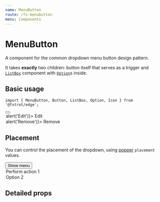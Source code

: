 ```yaml
---
name: MenuButton
route: /fx-menubutton
menu: Components
---
```



# MenuButton

A component for the common dropdown menu button design pattern.

It takes **exactly** two children: button itself that serves as a trigger and [`ListBox`](/fx-listbox) component with [`Option`](/fx-option)s inside.

## Basic usage

```tsx
import { MenuButton, Button, ListBox, Option, Icon } from '@fxtrot/edge';
```

<Playground>
  <MenuButton>
    <Button size="s">
      <Icon icon="more_horiz" />
    </Button>
    <ListBox>
      <Option onSelect={() => alert('Edit')}>
        <Icon icon="edit" tone="outlined" />
        Edit
      </Option>
      <Option onSelect={() => alert('Remove')}>
        <Icon icon="delete" tone="outlined" /> Remove
      </Option>
    </ListBox>
  </MenuButton>
</Playground>

## Placement

You can control the placement of the dropdown, using [popper](https://popper.js.org/docs/v2/constructors/#options) `placement` values.

<Playground>
  <MenuButton>
    <Button tone="brand">Show menu</Button>
    <ListBox placement="bottom-end">
      <Option>Perform action 1</Option>
      <Option>Option 2</Option>
    </ListBox>
  </MenuButton>
</Playground>

## Detailed props

<Props of={MenuButton} />
